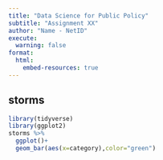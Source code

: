 ```yaml
---
title: "Data Science for Public Policy"
subtitle: "Assignment XX"
author: "Name - NetID"
execute:
  warning: false
format:
  html:
    embed-resources: true
---
```


## storms

```r
library(tidyverse)
library(ggplot2)
storms %>% 
  ggplot()+
  geom_bar(aes(x=category),color="green")
```

